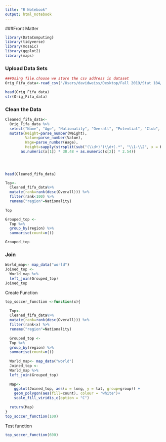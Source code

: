 ```yaml
---
title: "R Notebook"
output: html_notebook
---
```


###Front Matter
```r
library(DataComputing)
library(tidyverse)
library(mosaic)
library(ggplot2)
library(maps)
```


### Upload Data Sets
```r
###Using file.choose we store the csv address in dataset
Orig_Fifa_data<-read_csv("/Users/davidweiss/Desktop/Fall 2019/Stat 184/Final Project/FIFA DATA.csv")


```

```r
head(Orig_Fifa_data)
str(Orig_Fifa_data)
```


### Clean the Data
```r
Cleaned_fifa_data<-
  Orig_Fifa_data %>%
  select("Name", "Age", "Nationality", "Overall", "Potential", "Club", "Value", "Wage", "Preferred Foot", "Weak Foot", "Skill Moves", "Work Rate", "Position", "Height", "Weight", "Crossing",	"Finishing",	"HeadingAccuracy",	"ShortPassing",	"Volleys",	"Dribbling", "Curve",	"FKAccuracy",	"LongPassing",	"BallControl",	"Acceleration",	"SprintSpeed",	"Agility",	"Reactions",	"Balance",	"ShotPower",	"Jumping",	"Stamina",	"Strength",	"LongShots",	"Aggression",	"Interceptions",	"Positioning",	"Vision",	"Penalties",	"Composure",	"Marking",	"StandingTackle",	'SlidingTackle',	"GKDiving",	"GKHandling",	"GKKicking",	"GKPositioning",	"GKReflexes") %>%
  mutate(Weight=parse_number(Weight),
         Value=parse_number(Value),
         Wage=parse_number(Wage),
         Height=sapply(strsplit(sub("(\\d+)'(\\d+).*", "\\1-\\2", x = Height), "-"), function(x)
       as.numeric(x[1]) * 30.48 + as.numeric(x[2]) * 2.54)) 

  
  
```

```r
head(Cleaned_fifa_data)
```


```r
Top<-
  Cleaned_fifa_data%>%
  mutate(rank=rank(desc(Overall))) %>%
  filter(rank<100) %>%
  rename("region"=Nationality)
 
Top 
```

```r
Grouped_top <-
  Top %>%
  group_by(region) %>%
  summarise(count=n())

Grouped_top
```


### Join
```r
World_map<- map_data("world")
Joined_top <-
  World_map %>%
  left_join(Grouped_top)
Joined_top
```





Create Function

```r
top_soccer_function <-function(x){
  
  Top<-
  Cleaned_fifa_data%>%
  mutate(rank=rank(desc(Overall))) %>%
  filter(rank<x) %>%
  rename("region"=Nationality)
  
  Grouped_top <-
  Top %>%
  group_by(region) %>%
  summarise(count=n())
  
  World_map<- map_data("world")
  Joined_top <-
  World_map %>%
  left_join(Grouped_top)
  
  Map<-
    ggplot(Joined_top, aes(x = long, y = lat, group=group)) +
    geom_polygon(aes(fill=count), colour = "white")+
    scale_fill_viridis_c(option = "C")
  
  return(Map)
}
top_soccer_function(100)
```

Test function

```r
top_soccer_function(600)
```



